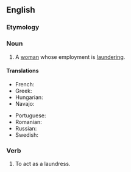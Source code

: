 ==English==

===Etymology===
{{suffix|launderer|ess|lang=en}}

===Noun===
{{en-noun|es}}

# A [[woman]] whose employment is [[laundering]].

====Translations====
{{trans-top|A woman whose employment is laundering}}
* French: {{t+|fr|blanchisseuse|f}}
* Greek: {{t+|el|πλύστρα|f|sc=Grek}}
* Hungarian: {{t+|hu|mosónő}}
* Navajo: {{t|nv|asdzání daʼiigisígíí}}
{{trans-mid}}
* Portuguese: {{t+|pt|lavadeira|f}}
* Romanian: {{t+|ro|spălătoreasă|f}}
* Russian: {{t+|ru|пра́чка|f}}
* Swedish: {{t|sv|tvätterska}}
{{trans-bottom}}

===Verb===
{{en-verb|es}}

# {{lb|en|obsolete}} To act as a laundress.